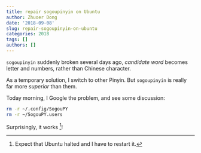```yaml
---
title: repair sogoupinyin on Ubuntu
author: Zhuoer Dong
date: '2018-09-08'
slug: repair-sogoupinyin-on-ubuntu
categories: 2018
tags: []
authors: []
---
```


`sogoupinyin` suddenly broken several days ago, _candidate word_ becomes letter and numbers, rather than Chinese character.

As a temporary solution, I switch to other Pinyin. But `sogoupinyin` is really far more _superior_ than them.

Today morning, I Google the problem, and see some discussion:

```bash
rm -r ~/.config/SogouPY
rm -r ~/SogouPY.users
```

Surprisingly, it works ^[Expect that Ubuntu halted and I have to restart it.]! 
